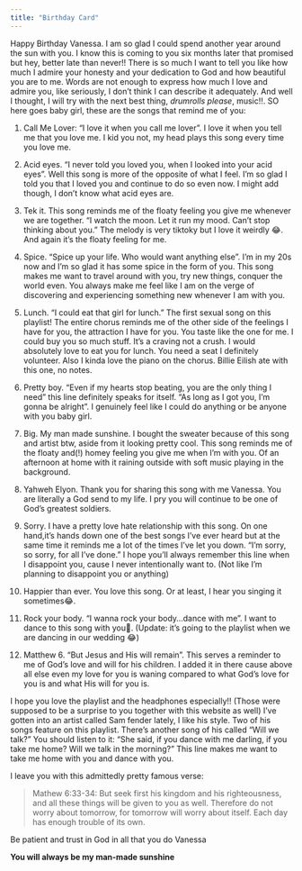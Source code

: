 ```yaml
---
title: "Birthday Card"
---
```


Happy Birthday Vanessa. I am so glad I could spend another year around the sun with you. I know this is coming to you six months later that promised but hey, better late than never!! There is so much I want to tell you like how much I admire your honesty and your dedication to God and how beautiful you are to me. Words are not enough to express how much I love and admire you, like seriously, I don't think I can describe it adequately. And well I thought, I will try with the next best thing, _drumrolls please_, music!!. SO here goes baby girl, these are the songs that remind me of you:

1. Call Me Lover: "I love it when you call me lover". I love it when you tell me that you love me. I kid you not, my head plays this song every time you love me.

2. Acid eyes. "I never told you loved you, when I looked into your acid eyes". Well this song is more of the opposite of what I feel. I'm so glad I told you that I loved you and continue to do so even now. I might add though, I don't know what acid eyes are.

3. Tek it. This song reminds me of the floaty feeling you give me whenever we are together. "I watch the moon. Let it run my mood. Can't stop thinking about you." The melody is very tiktoky but I love it weirdly 😂. And again it's the floaty feeling for me.

4. Spice. "Spice up your life. Who would want anything else". I'm in my 20s now and I'm so glad it has some spice in the form of you. This song makes me want to travel around with you, try new things, conquer the world even. You always make me feel like I am on the verge of discovering and experiencing something new whenever I am with you.

5. Lunch. "I could eat that girl for lunch." The first sexual song on this playlist! The entire chorus reminds me of the other side of the feelings I have for you, the attraction I have for you. You taste like the one for me. I could buy you so much stuff. It's a craving not a crush. I would absolutely love to eat you for lunch. You need a seat I definitely volunteer. Also I kinda love the piano on the chorus. Billie Eilish ate with this one, no notes. 

6. Pretty boy. "Even if my hearts stop beating, you are the only thing I need" this line definitely speaks for itself. "As long as I got you, I'm gonna be alright ". I genuinely feel like I could do anything or be anyone with you baby girl.

7. Big. My man made sunshine. I bought the sweater because of this song and artist btw, aside from it looking pretty cool. This song reminds me of the floaty and(!) homey feeling you give me when I'm with you. Of an afternoon at home with it raining outside with soft music playing in the background.

8. Yahweh Elyon. Thank you for sharing this song with me Vanessa. You are literally a God send to my life. I pry you will continue to be one of God's greatest soldiers.

9. Sorry. I have a pretty love hate relationship with this song. On one hand,it's hands down one of the best songs I've ever heard but at the same time it reminds me a lot of the times I've let you down. "I'm sorry, so sorry, for all I've done." I hope you'll always remember this line when I disappoint you, cause I never intentionally want to. (Not like I'm planning to disappoint you or anything)

10. Happier than ever. You love this song. Or at least, I hear you singing it sometimes😂.

11. Rock your body. "I wanna rock your body...dance with me". I want to dance to this song with you😤. (Update: it's going to the playlist when we are dancing in our wedding 😂)

12. Matthew 6. "But Jesus and His will remain". This serves a reminder to me of God's love and will for his children. I added it in there cause above all else even my love for you is waning compared to what God's love for you is and what His will for you is.

I hope you love the playlist and the headphones especially!! (Those were supposed to be a surprise to you together with this website as well) I've gotten into an artist called Sam fender lately, I like his style. Two of his songs feature on this playlist. There's another song of his called "Will we talk?" You should listen to it: "She said, if you dance with me darling, if you take me home? Will we talk in the morning?" This line makes me want to take me home with you and dance with you.

I leave you with this admittedly pretty famous verse:

> Mathew 6:33-34: 
But seek first his kingdom and his righteousness, and all these things will be given to you as well. Therefore do not worry about tomorrow, for tomorrow will worry about itself. Each day has enough trouble of its own.

Be patient and trust in God in all that you do Vanessa

**You will always be my man-made sunshine**